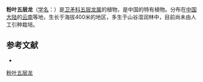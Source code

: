 {{Speciesbox
| name = 粉叶五层龙
| status = 
| status_system = 
| image =
| genus = Salacia
| species = glaucifolia
| authority = C. Y. Wu
}}

'''粉叶五层龙'''（[[学名|学名]]：{{lang|la|''Salacia glaucifolia''}}）是[[卫矛科|卫矛科]][[五层龙属|五层龙属]]的植物，是中国的特有植物。分布在[[中国大陆|中国大陆]]的[[云南|云南]]等地，生长于海拔400米的地区，多生于山谷湿润林中，目前尚未由人工引种栽培。

== 参考文献 ==
<div class="references-small">
* {{cite web| url =http://www.bioinfo.cn/db05/KmzwSpecies.php?action=view&id=2008| title =粉叶五层龙| work =《中国高等植物数据库全库》| publisher =中国科学院微生物研究所| author =昆明植物研究所| accessdate =2009-02-22| deadurl =yes| archiveurl =https://web.archive.org/web/20160305033342/http://www.bioinfo.cn/db05/KmzwSpecies.php?action=view&id=2008| archivedate =2016-03-05}}
</div>
{{Taxonbar|from=Q15225785}}

[[Category:五层龙属|粉叶五层龙]]


{{植物小作品}}